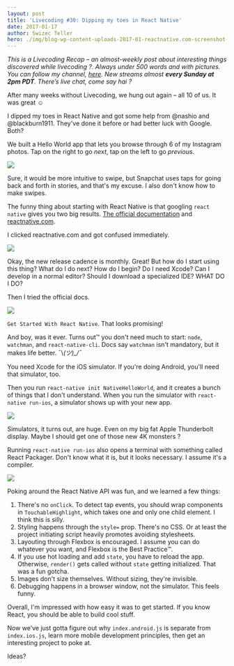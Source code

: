 ```yaml
---
layout: post
title: 'Livecoding #30: Dipping my toes in React Native'
date: 2017-01-17
author: Swizec Teller
hero: ./img/blog-wp-content-uploads-2017-01-reactnative.com-screenshot-2.png
---
```

_This is a Livecoding Recap – an almost-weekly post about interesting things discovered while livecoding ?. Always under 500 words and with pictures. You can follow my channel, [here](https://livecoding.tv/swizec). New streams almost **every Sunday at 2pm PDT**. There’s live chat, come say hai ?_





After many weeks without Livecoding, we hung out again – all 10 of us. It was great ☺️



I dipped my toes in React Native and got some help from @nashio and @blackburn1911. They've done it before or had better luck with Google. Both?



We built a Hello World app that lets you browse through 6 of my Instagram photos. Tap on the right to go _next_, tap on the left to go _previous_.



![](./img/blog-wp-content-uploads-2017-01-my-first-react-native-app-4.gif)



Sure, it would be more intuitive to swipe, but Snapchat uses taps for going back and forth in stories, and that's my excuse. I also don't know how to make swipes.



The funny thing about starting with React Native is that googling `react native` gives you two big results. [The official documentation](https://facebook.github.io/react-native/) and [reactnative.com](http://www.reactnative.com/).



I clicked reactnative.com and got confused immediately.



![](./img/blog-wp-content-uploads-2017-01-reactnative.com-screenshot-2.png)



Okay, the new release cadence is monthly. Great! But how do I start using this thing? What do I do next? How do I begin? Do I need Xcode? Can I develop in a normal editor? Should I download a specialized IDE? WHAT DO I DO?



Then I tried the official docs.



![](./img/blog-wp-content-uploads-2017-01-official-docs-screenshot-3.png)



`Get Started With React Native`. That looks promising!



And boy, was it ever. Turns out™ you don't need much to start: `node`, `watchman`, and `react-native-cli`. Docs say `watchman` isn't mandatory, but it makes life better. ¯\\_(ツ)\_/¯_



You need Xcode for the iOS simulator. If you're doing Android, you'll need that simulator, too.



Then you run `react-native init NativeHelloWorld`, and it creates a bunch of things that I don't understand. When you run the simulator with `react-native run-ios`, a simulator shows up with your new app.



![](./img/blog-wp-content-uploads-2017-01-initial-simulator-screenshot-1.png)



Simulators, it turns out, are huge. Even on my big fat Apple Thunderbolt display. Maybe I should get one of those new 4K monsters ?



Running `react-native run-ios` also opens a terminal with something called React Packager. Don't know what it is, but it looks necessary. I assume it's a compiler.



![](./img/blog-wp-content-uploads-2017-01-react-packager-screnshot-1.png)



Poking around the React Native API was fun, and we learned a few things:



1. There's no `onClick`. To detect tap events, you should wrap components in `TouchableHighlight`, which takes one and only one child element. I think this is silly.
2. Styling happens through the `style=` prop. There's no CSS. Or at least the project initiating script heavily promotes avoiding stylesheets.
3. Layouting through Flexbox is encouraged. I assume you can do whatever you want, and Flexbox is the Best Practice™.
4. If you use hot loading and add `state`, you have to reload the app. Otherwise, `render()` gets called without `state` getting initialized. That was a fun gotcha.
5. Images don't size themselves. Without sizing, they're invisible.
6. Debugging happens in a browser window, not the simulator. This feels funny.



Overall, I'm impressed with how easy it was to get started. If you know React, you should be able to build cool stuff.



Now we’ve just gotta figure out why `index.android.js` is separate from `index.ios.js`, learn more mobile development principles, then get an interesting project to poke at.



Ideas?